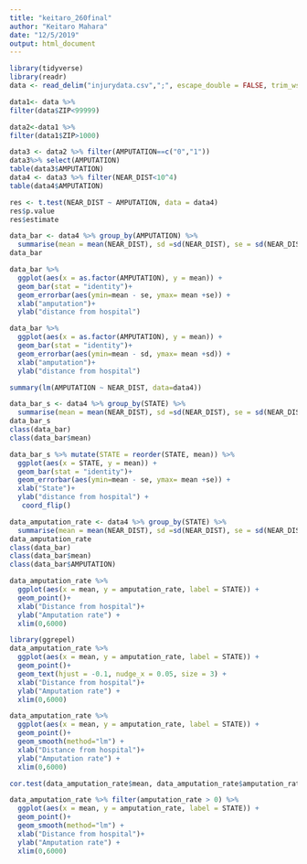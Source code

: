 ```yaml
---
title: "keitaro_260final"
author: "Keitaro Mahara"
date: "12/5/2019"
output: html_document
---
```


```r
library(tidyverse)
library(readr)
data <- read_delim("injurydata.csv",";", escape_double = FALSE, trim_ws = TRUE)
```
```r
data1<- data %>%
filter(data$ZIP<99999)

data2<-data1 %>%
filter(data1$ZIP>1000) 

data3 <- data2 %>% filter(AMPUTATION==c("0","1")) 
data3%>% select(AMPUTATION)
table(data3$AMPUTATION)
data4 <- data3 %>% filter(NEAR_DIST<10^4)
table(data4$AMPUTATION)

```













```r

res <- t.test(NEAR_DIST ~ AMPUTATION, data = data4)
res$p.value
res$estimate

data_bar <- data4 %>% group_by(AMPUTATION) %>%
  summarise(mean = mean(NEAR_DIST), sd =sd(NEAR_DIST), se = sd(NEAR_DIST)/sqrt(n())) 
data_bar 

data_bar %>%
  ggplot(aes(x = as.factor(AMPUTATION), y = mean)) +
  geom_bar(stat = "identity")+
  geom_errorbar(aes(ymin=mean - se, ymax= mean +se)) +
  xlab("amputation")+
  ylab("distance from hospital")

data_bar %>%
  ggplot(aes(x = as.factor(AMPUTATION), y = mean)) +
  geom_bar(stat = "identity")+
  geom_errorbar(aes(ymin=mean - sd, ymax= mean +sd)) +
  xlab("amputation")+
  ylab("distance from hospital")

summary(lm(AMPUTATION ~ NEAR_DIST, data=data4))


```




```r

data_bar_s <- data4 %>% group_by(STATE) %>%
  summarise(mean = mean(NEAR_DIST), sd =sd(NEAR_DIST), se = sd(NEAR_DIST)/sqrt(n())) 
data_bar_s
class(data_bar)
class(data_bar$mean)

data_bar_s %>% mutate(STATE = reorder(STATE, mean)) %>%
  ggplot(aes(x = STATE, y = mean)) +
  geom_bar(stat = "identity")+
  geom_errorbar(aes(ymin=mean - se, ymax= mean +se)) +
  xlab("State")+
  ylab("distance from hospital") +
   coord_flip() 

```


```r

data_amputation_rate <- data4 %>% group_by(STATE) %>%
  summarise(mean = mean(NEAR_DIST), sd =sd(NEAR_DIST), se = sd(NEAR_DIST)/sqrt(n()),amputation_rate = mean(AMPUTATION)) 
data_amputation_rate
class(data_bar)
class(data_bar$mean)
class(data_bar$AMPUTATION)

data_amputation_rate %>% 
  ggplot(aes(x = mean, y = amputation_rate, label = STATE)) +
  geom_point()+
  xlab("Distance from hospital")+
  ylab("Amputation rate") +
  xlim(0,6000)

library(ggrepel)
data_amputation_rate %>%
  ggplot(aes(x = mean, y = amputation_rate, label = STATE)) +
  geom_point()+
  geom_text(hjust = -0.1, nudge_x = 0.05, size = 3) +
  xlab("Distance from hospital")+
  ylab("Amputation rate") +
  xlim(0,6000)

data_amputation_rate %>% 
  ggplot(aes(x = mean, y = amputation_rate, label = STATE)) +
  geom_point()+
  geom_smooth(method="lm") +
  xlab("Distance from hospital")+
  ylab("Amputation rate") +
  xlim(0,6000)

cor.test(data_amputation_rate$mean, data_amputation_rate$amputation_rate)

data_amputation_rate %>% filter(amputation_rate > 0) %>%
  ggplot(aes(x = mean, y = amputation_rate, label = STATE)) +
  geom_point()+
  geom_smooth(method="lm") +
  xlab("Distance from hospital")+
  ylab("Amputation rate") +
  xlim(0,6000)





```

